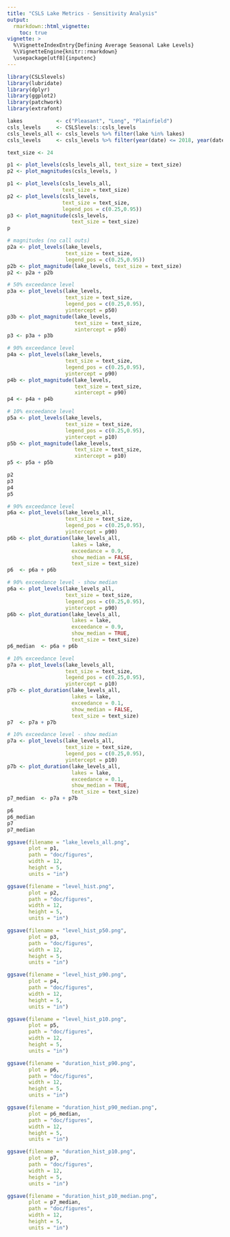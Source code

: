 ```yaml
---
title: "CSLS Lake Metrics - Sensitivity Analysis"
output: 
  rmarkdown::html_vignette:
    toc: true
vignette: >
  %\VignetteIndexEntry{Defining Average Seasonal Lake Levels}
  %\VignetteEngine{knitr::rmarkdown}
  \usepackage[utf8]{inputenc}
---
```


```r
library(CSLSlevels)
library(lubridate)
library(dplyr)
library(ggplot2)
library(patchwork)
library(extrafont)

lakes           <- c("Pleasant", "Long", "Plainfield")
csls_levels     <- CSLSlevels::csls_levels
csls_levels_all <- csls_levels %>% filter(lake %in% lakes)
csls_levels     <- csls_levels %>% filter(year(date) <= 2018, year(date) >= 1981)

text_size <- 24
```

```r
p1 <- plot_levels(csls_levels_all, text_size = text_size)
p2 <- plot_magnitudes(csls_levels, )

```


```r

p1 <- plot_levels(csls_levels_all, 
                  text_size = text_size)
p2 <- plot_levels(csls_levels, 
                  text_size = text_size, 
                  legend_pos = c(0.25,0.95))
p3 <- plot_magnitude(csls_levels, 
                     text_size = text_size)
p
```

```r
# magnitudes (no call outs)
p2a <- plot_levels(lake_levels, 
                   text_size = text_size, 
                   legend_pos = c(0.25,0.95))
p2b <- plot_magnitude(lake_levels, text_size = text_size)
p2 <- p2a + p2b

# 50% exceedance level
p3a <- plot_levels(lake_levels, 
                   text_size = text_size, 
                   legend_pos = c(0.25,0.95),
                   yintercept = p50)
p3b <- plot_magnitude(lake_levels, 
                      text_size = text_size, 
                      xintercept = p50)
p3 <- p3a + p3b

# 90% exceedance level
p4a <- plot_levels(lake_levels, 
                   text_size = text_size, 
                   legend_pos = c(0.25,0.95),
                   yintercept = p90)
p4b <- plot_magnitude(lake_levels, 
                      text_size = text_size, 
                      xintercept = p90)
p4 <- p4a + p4b

# 10% exceedance level
p5a <- plot_levels(lake_levels, 
                   text_size = text_size, 
                   legend_pos = c(0.25,0.95),
                   yintercept = p10)
p5b <- plot_magnitude(lake_levels, 
                      text_size = text_size, 
                      xintercept = p10)
p5 <- p5a + p5b

p2
p3
p4
p5
```

```r
# 90% exceedance level
p6a <- plot_levels(lake_levels_all, 
                   text_size = text_size, 
                   legend_pos = c(0.25,0.95),
                   yintercept = p90)
p6b <- plot_duration(lake_levels_all, 
                     lakes = lake, 
                     exceedance = 0.9, 
                     show_median = FALSE,
                     text_size = text_size)
p6  <- p6a + p6b

# 90% exceedance level - show median
p6a <- plot_levels(lake_levels_all, 
                   text_size = text_size, 
                   legend_pos = c(0.25,0.95),
                   yintercept = p90)
p6b <- plot_duration(lake_levels_all, 
                     lakes = lake, 
                     exceedance = 0.9, 
                     show_median = TRUE,
                     text_size = text_size)
p6_median  <- p6a + p6b

# 10% exceedance level
p7a <- plot_levels(lake_levels_all, 
                   text_size = text_size, 
                   legend_pos = c(0.25,0.95),
                   yintercept = p10)
p7b <- plot_duration(lake_levels_all, 
                     lakes = lake, 
                     exceedance = 0.1, 
                     show_median = FALSE,
                     text_size = text_size)
p7  <- p7a + p7b

# 10% exceedance level - show median
p7a <- plot_levels(lake_levels_all, 
                   text_size = text_size, 
                   legend_pos = c(0.25,0.95),
                   yintercept = p10)
p7b <- plot_duration(lake_levels_all, 
                     lakes = lake, 
                     exceedance = 0.1, 
                     show_median = TRUE,
                     text_size = text_size)
p7_median  <- p7a + p7b

p6
p6_median
p7
p7_median
```

```r
ggsave(filename = "lake_levels_all.png",
       plot = p1,
       path = "doc/figures",
       width = 12,
       height = 5,
       units = "in")

ggsave(filename = "level_hist.png",
       plot = p2,
       path = "doc/figures",
       width = 12,
       height = 5,
       units = "in")

ggsave(filename = "level_hist_p50.png",
       plot = p3,
       path = "doc/figures",
       width = 12,
       height = 5,
       units = "in") 

ggsave(filename = "level_hist_p90.png",
       plot = p4,
       path = "doc/figures",
       width = 12,
       height = 5,
       units = "in") 

ggsave(filename = "level_hist_p10.png",
       plot = p5,
       path = "doc/figures",
       width = 12,
       height = 5,
       units = "in")

ggsave(filename = "duration_hist_p90.png",
       plot = p6,
       path = "doc/figures",
       width = 12,
       height = 5,
       units = "in") 

ggsave(filename = "duration_hist_p90_median.png",
       plot = p6_median,
       path = "doc/figures",
       width = 12,
       height = 5,
       units = "in") 

ggsave(filename = "duration_hist_p10.png",
       plot = p7,
       path = "doc/figures",
       width = 12,
       height = 5,
       units = "in") 

ggsave(filename = "duration_hist_p10_median.png",
       plot = p7_median,
       path = "doc/figures",
       width = 12,
       height = 5,
       units = "in")
```


